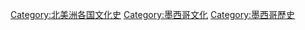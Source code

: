 [[Category:北美洲各国文化史|Category:北美洲各国文化史]]
[[Category:墨西哥文化|Category:墨西哥文化]]
[[Category:墨西哥歷史|Category:墨西哥歷史]]